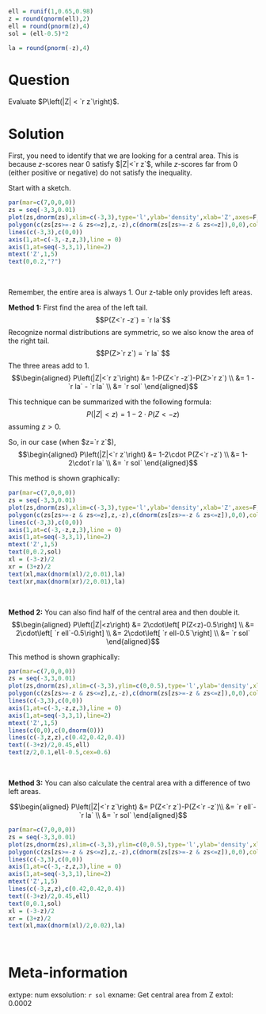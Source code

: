 ```r
ell = runif(1,0.65,0.98)
z = round(qnorm(ell),2)
ell = round(pnorm(z),4)
sol = (ell-0.5)*2

la = round(pnorm(-z),4)
```

Question
========
Evaluate $P\left(|Z| < `r z`\right)$.


Solution
========
First, you need to identify that we are looking for a central area. This is because $z$-scores near 0 satisfy $|Z|<`r z`$, while $z$-scores far from 0 (either positive or negative) do not satisfy the inequality.

Start with a sketch.

```r
par(mar=c(7,0,0,0))
zs = seq(-3,3,0.01)
plot(zs,dnorm(zs),xlim=c(-3,3),type='l',ylab='density',xlab='Z',axes=F,ann=F)
polygon(c(zs[zs>=-z & zs<=z],z,-z),c(dnorm(zs[zs>=-z & zs<=z]),0,0),col=rgb(0.7,0.7,0.7,0.7))
lines(c(-3,3),c(0,0))
axis(1,at=c(-3,-z,z,3),line = 0)
axis(1,at=seq(-3,3,1),line=2)
mtext('Z',1,5)
text(0,0.2,"?")
```
\

Remember, the entire area is always 1. Our z-table only provides left areas. 

**Method 1:** First find the area of the left tail.
$$P(Z<`r -z`) =  `r la`$$
Recognize normal distributions are symmetric, so we also know the area of the right tail.
$$P(Z>`r z`) = `r la` $$
The three areas add to 1.
$$\begin{aligned}
P\left(|Z|<`r z`\right) &= 1-P(Z<`r -z`)-P(Z>`r z`) \\
&= 1 - `r la` - `r la` \\
&= `r sol`
\end{aligned}$$

This technique can be summarized with the following formula:
$$P\left(|Z|<z\right) = 1-2\cdot P(Z<-z)$$
assuming $z>0$.

So, in our case (when $z=`r z`$),
$$\begin{aligned}
P\left(|Z|<`r z`\right) &= 1-2\cdot P(Z<`r -z`) \\
&= 1-2\cdot`r la` \\
&= `r sol`
\end{aligned}$$

This method is shown graphically:

```r
par(mar=c(7,0,0,0))
zs = seq(-3,3,0.01)
plot(zs,dnorm(zs),xlim=c(-3,3),type='l',ylab='density',xlab='Z',axes=F,ann=F)
polygon(c(zs[zs>=-z & zs<=z],z,-z),c(dnorm(zs[zs>=-z & zs<=z]),0,0),col=rgb(0.7,0.7,0.7,0.7))
lines(c(-3,3),c(0,0))
axis(1,at=c(-3,-z,z,3),line = 0)
axis(1,at=seq(-3,3,1),line=2)
mtext('Z',1,5)
text(0,0.2,sol)
xl = (-3-z)/2
xr = (3+z)/2
text(xl,max(dnorm(xl)/2,0.01),la)
text(xr,max(dnorm(xr)/2,0.01),la)
```
\

**Method 2:** You can also find half of the central area and then double it.
$$\begin{aligned}
P\left(|Z|<z\right) &= 2\cdot\left[ P(Z<z)-0.5\right] \\
&= 2\cdot\left[ `r ell`-0.5\right] \\
&= 2\cdot\left[ `r ell-0.5`\right] \\
&= `r sol`
\end{aligned}$$

This method is shown graphically:

```r
par(mar=c(7,0,0,0))
zs = seq(-3,3,0.01)
plot(zs,dnorm(zs),xlim=c(-3,3),ylim=c(0,0.5),type='l',ylab='density',xlab='Z',axes=F,ann=F)
polygon(c(zs[zs>=-z & zs<=z],z,-z),c(dnorm(zs[zs>=-z & zs<=z]),0,0),col=rgb(0.7,0.7,0.7,0.7))
lines(c(-3,3),c(0,0))
axis(1,at=c(-3,-z,z,3),line = 0)
axis(1,at=seq(-3,3,1),line=2)
mtext('Z',1,5)
lines(c(0,0),c(0,dnorm(0)))
lines(c(-3,z,z),c(0.42,0.42,0.4))
text((-3+z)/2,0.45,ell)
text(z/2,0.1,ell-0.5,cex=0.6)
```
\

**Method 3:** You can also calculate the central area with a difference of two left areas.

$$\begin{aligned}
P\left(|Z|<`r z`\right) &= P(Z<`r z`)-P(Z<`r -z`)\\
&= `r ell`-`r la` \\
&= `r sol`
\end{aligned}$$

```r
par(mar=c(7,0,0,0))
zs = seq(-3,3,0.01)
plot(zs,dnorm(zs),xlim=c(-3,3),ylim=c(0,0.5),type='l',ylab='density',xlab='Z',axes=F,ann=F)
polygon(c(zs[zs>=-z & zs<=z],z,-z),c(dnorm(zs[zs>=-z & zs<=z]),0,0),col=rgb(0.7,0.7,0.7,0.7))
lines(c(-3,3),c(0,0))
axis(1,at=c(-3,-z,z,3),line = 0)
axis(1,at=seq(-3,3,1),line=2)
mtext('Z',1,5)
lines(c(-3,z,z),c(0.42,0.42,0.4))
text((-3+z)/2,0.45,ell)
text(0,0.1,sol)
xl = (-3-z)/2
xr = (3+z)/2
text(xl,max(dnorm(xl)/2,0.02),la)
```
\

Meta-information
================
extype: num
exsolution: `r sol`
exname: Get central area from Z
extol: 0.0002

